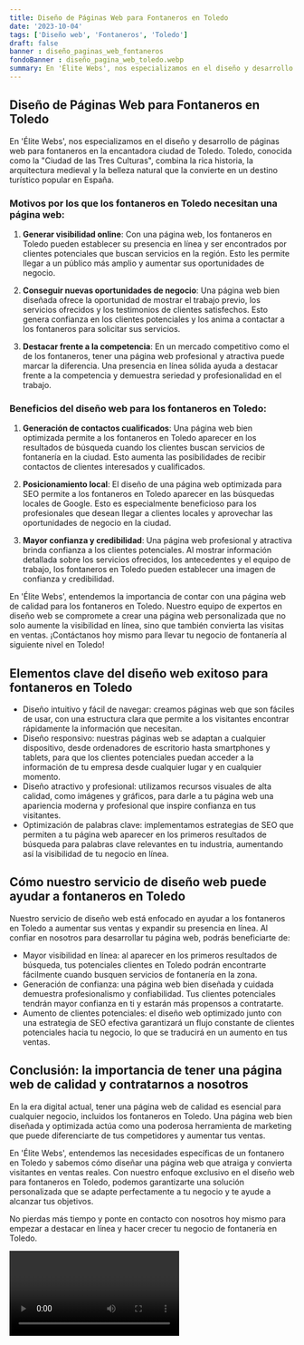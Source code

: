 ```yaml
---
title: Diseño de Páginas Web para Fontaneros en Toledo
date: '2023-10-04'
tags: ['Diseño web', 'Fontaneros', 'Toledo']
draft: false
banner : diseño_paginas_web_fontaneros
fondoBanner : diseño_pagina_web_toledo.webp
summary: En 'Élite Webs', nos especializamos en el diseño y desarrollo de páginas web para fontaneros en la encantadora ciudad de Toledo. Toledo, conocida como la Ciudad de las Tres Culturas, combina la rica historia, la arquitectura medieval y la belleza natural que la convierte en un destino turístico popular en España.
---
```


## Diseño de Páginas Web para Fontaneros en Toledo

En 'Élite Webs', nos especializamos en el diseño y desarrollo de páginas web para fontaneros en la encantadora ciudad de Toledo. Toledo, conocida como la "Ciudad de las Tres Culturas", combina la rica historia, la arquitectura medieval y la belleza natural que la convierte en un destino turístico popular en España.

### Motivos por los que los fontaneros en Toledo necesitan una página web:

1. **Generar visibilidad online**: Con una página web, los fontaneros en Toledo pueden establecer su presencia en línea y ser encontrados por clientes potenciales que buscan servicios en la región. Esto les permite llegar a un público más amplio y aumentar sus oportunidades de negocio.

2. **Conseguir nuevas oportunidades de negocio**: Una página web bien diseñada ofrece la oportunidad de mostrar el trabajo previo, los servicios ofrecidos y los testimonios de clientes satisfechos. Esto genera confianza en los clientes potenciales y los anima a contactar a los fontaneros para solicitar sus servicios.

3. **Destacar frente a la competencia**: En un mercado competitivo como el de los fontaneros, tener una página web profesional y atractiva puede marcar la diferencia. Una presencia en línea sólida ayuda a destacar frente a la competencia y demuestra seriedad y profesionalidad en el trabajo.

### Beneficios del diseño web para los fontaneros en Toledo:

1. **Generación de contactos cualificados**: Una página web bien optimizada permite a los fontaneros en Toledo aparecer en los resultados de búsqueda cuando los clientes buscan servicios de fontanería en la ciudad. Esto aumenta las posibilidades de recibir contactos de clientes interesados y cualificados.

2. **Posicionamiento local**: El diseño de una página web optimizada para SEO permite a los fontaneros en Toledo aparecer en las búsquedas locales de Google. Esto es especialmente beneficioso para los profesionales que desean llegar a clientes locales y aprovechar las oportunidades de negocio en la ciudad.

3. **Mayor confianza y credibilidad**: Una página web profesional y atractiva brinda confianza a los clientes potenciales. Al mostrar información detallada sobre los servicios ofrecidos, los antecedentes y el equipo de trabajo, los fontaneros en Toledo pueden establecer una imagen de confianza y credibilidad.

En 'Élite Webs', entendemos la importancia de contar con una página web de calidad para los fontaneros en Toledo. Nuestro equipo de expertos en diseño web se compromete a crear una página web personalizada que no solo aumente la visibilidad en línea, sino que también convierta las visitas en ventas. ¡Contáctanos hoy mismo para llevar tu negocio de fontanería al siguiente nivel en Toledo!

<GifSeo />

<Cta />

## Elementos clave del diseño web exitoso para fontaneros en Toledo

- Diseño intuitivo y fácil de navegar: creamos páginas web que son fáciles de usar, con una estructura clara que permite a los visitantes encontrar rápidamente la información que necesitan.
- Diseño responsivo: nuestras páginas web se adaptan a cualquier dispositivo, desde ordenadores de escritorio hasta smartphones y tablets, para que los clientes potenciales puedan acceder a la información de tu empresa desde cualquier lugar y en cualquier momento.
- Diseño atractivo y profesional: utilizamos recursos visuales de alta calidad, como imágenes y gráficos, para darle a tu página web una apariencia moderna y profesional que inspire confianza en tus visitantes.
- Optimización de palabras clave: implementamos estrategias de SEO que permiten a tu página web aparecer en los primeros resultados de búsqueda para palabras clave relevantes en tu industria, aumentando así la visibilidad de tu negocio en línea.
   
## Cómo nuestro servicio de diseño web puede ayudar a fontaneros en Toledo

Nuestro servicio de diseño web está enfocado en ayudar a los fontaneros en Toledo a aumentar sus ventas y expandir su presencia en línea. Al confiar en nosotros para desarrollar tu página web, podrás beneficiarte de:
  
- Mayor visibilidad en línea: al aparecer en los primeros resultados de búsqueda, tus potenciales clientes en Toledo podrán encontrarte fácilmente cuando busquen servicios de fontanería en la zona.
- Generación de confianza: una página web bien diseñada y cuidada demuestra profesionalismo y confiabilidad. Tus clientes potenciales tendrán mayor confianza en ti y estarán más propensos a contratarte.
- Aumento de clientes potenciales: el diseño web optimizado junto con una estrategia de SEO efectiva garantizará un flujo constante de clientes potenciales hacia tu negocio, lo que se traducirá en un aumento en tus ventas.
    
## Conclusión: la importancia de tener una página web de calidad y contratarnos a nosotros

En la era digital actual, tener una página web de calidad es esencial para cualquier negocio, incluidos los fontaneros en Toledo. Una página web bien diseñada y optimizada actúa como una poderosa herramienta de marketing que puede diferenciarte de tus competidores y aumentar tus ventas.

En 'Élite Webs', entendemos las necesidades específicas de un fontanero en Toledo y sabemos cómo diseñar una página web que atraiga y convierta visitantes en ventas reales. Con nuestro enfoque exclusivo en el diseño web para fontaneros en Toledo, podemos garantizarte una solución personalizada que se adapte perfectamente a tu negocio y te ayude a alcanzar tus objetivos.

No pierdas más tiempo y ponte en contacto con nosotros hoy mismo para empezar a destacar en línea y hacer crecer tu negocio de fontanería en Toledo.

<Video />

<CtaBot job='Fontaneros' city='Toledo'/>

<Gmaps query='Toledo+españa+maps' />